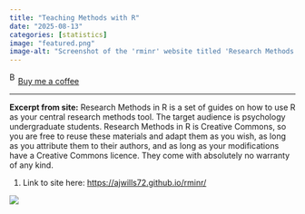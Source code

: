 ```yaml
---
title: "Teaching Methods with R"
date: "2025-08-13"
categories: [statistics]
image: "featured.png"
image-alt: "Screenshot of the 'rminr' website titled 'Research Methods in R.'The 2023 edition includes guides for using R in psychological research, aimed at undergraduate students. Materials are curated by Andy Wills and are available under a Creative Commons license. A 'View on GitHub' button is visible in the top right corner."
---
```


<link href="https://fonts.googleapis.com/css?family=Cookie" rel="stylesheet"><a class="bmc-button" target="_blank" href="https://www.buymeacoffee.com/JoscelinRocha">![Buy me a coffee](https://cdn.buymeacoffee.com/buttons/bmc-new-btn-logo.svg){alt="Buy me a coffee" width="15" height="21"}Buy me a coffee</a>

------------------------------------------------------------------------

**Excerpt from site:** Research Methods in R is a set of guides on how to use R as your central research methods tool. The target audience is psychology undergraduate students. Research Methods in R is Creative Commons, so you are free to reuse these materials and adapt them as you wish, as long as you attribute them to their authors, and as long as your modifications have a Creative Commons licence. They come with absolutely no warranty of any kind.

1.  Link to site here: <https://ajwills72.github.io/rminr/>

[![](featured.png){fig-alt="Screenshot of the \"rminr\" website titled \"Research Methods in R.\" The 2023 edition includes guides for using R in psychological research, aimed at undergraduate students. Materials are curated by Andy Wills and are available under a Creative Commons license. A \"View on GitHub\" button is visible in the top right corner."}](https://ajwills72.github.io/rminr/)

